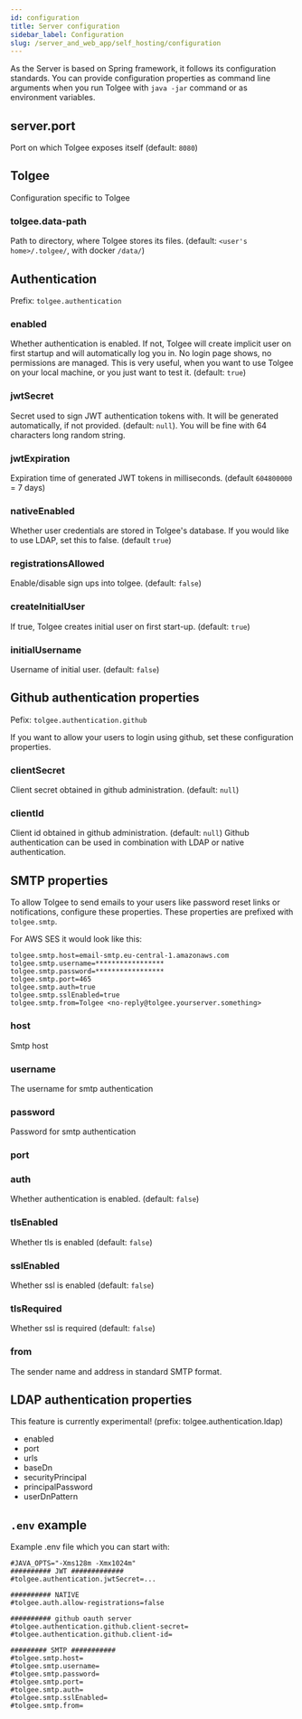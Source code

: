 ```yaml
---
id: configuration
title: Server configuration
sidebar_label: Configuration
slug: /server_and_web_app/self_hosting/configuration
---
```


As the Server is based on Spring framework, it follows its configuration standards. You can provide configuration properties
as command line arguments when you run Tolgee with `java -jar` command or as environment variables.

## server.port
Port on which Tolgee exposes itself (default: `8080`)

## Tolgee
Configuration specific to Tolgee
### tolgee.data-path
Path to directory, where Tolgee stores its files. (default: `<user's home>/.tolgee/`, with docker `/data/`)

## Authentication
Prefix: `tolgee.authentication`

### enabled
Whether authentication is enabled. If not, Tolgee will create implicit user on first startup and will automatically log
you in. No login page shows, no permissions are managed. This is very useful, when you want to use Tolgee on your local
machine, or you just want to test it. (default: `true`)

### jwtSecret
Secret used to sign JWT authentication tokens with. It will be generated automatically, if not provided. (default: `null`).
You will be fine with 64 characters long random string.

### jwtExpiration
Expiration time of generated JWT tokens in milliseconds. (default `604800000` = 7 days)

### nativeEnabled
Whether user credentials are stored in Tolgee's database. If you would like to use LDAP, set this to false. (default `true`)

### registrationsAllowed
Enable/disable sign ups into tolgee. (default: `false`)

### createInitialUser
If true, Tolgee creates initial user on first start-up. (default: `true`)

### initialUsername
Username of initial user. (default: `false`)

## Github authentication properties
Pefix: `tolgee.authentication.github`

If you want to allow your users to login using github, set these configuration properties.
### clientSecret
Client secret obtained in github administration. (default: `null`)

### clientId
Client id obtained in github administration. (default: `null`) Github authentication can be used in combination
with LDAP or native authentication.


## SMTP properties
To allow Tolgee to send emails to your users like password reset links or notifications, configure these properties.
These properties are prefixed with `tolgee.smtp`.

For AWS SES it would look like this:
```
tolgee.smtp.host=email-smtp.eu-central-1.amazonaws.com
tolgee.smtp.username=*****************
tolgee.smtp.password=*****************
tolgee.smtp.port=465
tolgee.smtp.auth=true
tolgee.smtp.sslEnabled=true
tolgee.smtp.from=Tolgee <no-reply@tolgee.yourserver.something>
```

### host
Smtp host
### username
The username for smtp authentication
### password
Password for smtp authentication
### port

### auth
Whether authentication is enabled. (default: `false`)
### tlsEnabled
Whether tls is enabled (default: `false`)
### sslEnabled
Whether ssl is enabled (default: `false`)
### tlsRequired
Whether ssl is required (default: `false`)
### from
The sender name and address in standard SMTP format.

## LDAP authentication properties
This feature is currently experimental! (prefix: tolgee.authentication.ldap)
 - enabled
 - port
 - urls
 - baseDn
 - securityPrincipal
 - principalPassword
 - userDnPattern

## `.env` example
Example .env file which you can start with:

```
#JAVA_OPTS="-Xms128m -Xmx1024m"
########## JWT #############
#tolgee.authentication.jwtSecret=...

########## NATIVE
#tolgee.auth.allow-registrations=false

########## github oauth server
#tolgee.authentication.github.client-secret=
#tolgee.authentication.github.client-id=

######### SMTP ###########
#tolgee.smtp.host=
#tolgee.smtp.username=
#tolgee.smtp.password=
#tolgee.smtp.port=
#tolgee.smtp.auth=
#tolgee.smtp.sslEnabled=
#tolgee.smtp.from=
```